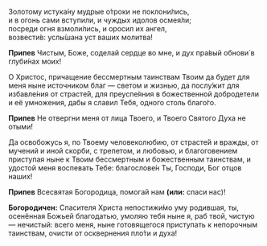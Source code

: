 Золотому истука́ну мудрые о́троки не поклони́лись,  
и в огонь сами вступили, и чуждых идолов осмея́ли;  
посреди огня взмоли́лись, и оросил их ангел,  
возвести́в: услы́шана уст ваших молитва!

**Припев** Чистым, Боже, соделай сердце во мне, и дух пра́вый обнови́ в глуби́нах моих!

О Христос, причащение бессмертным таинствам Твоим да будет для меня ныне источником благ — светом и жизнью, да послу́жит для избавле́ния от страсте́й, для преуспе́яния в божественной добродетели и её умножения, дабы я славил Тебя, одного столь благо́го.

**Припев** Не отвергни меня от лица Твоего, и Твоего Святого Духа не отыми́!

Да освобожусь я, по Твоему человеколюбию, от страсте́й и вражды, от мучений и иной скорби, с трепетом, и любовью, и благоговением приступая ныне к Твоим бессмертным и божественным таинствам, и удостой меня воспевать Тебе: благослове́н Ты, Господи, Бог отцов наших!

**Припев** Всесвятая Богородица, помогай нам **(или:** спаси нас<R>)</R>!

**Богородичен:** Спасителя Христа непостижи́мо уму родившая, ты, осенённая Божьей благодатью, умоляю тебя ныне я, раб твой, чистую — нечистый: всего меня, ныне готовящегося приступать к непорочным таинствам, очисти от осквернения пло́ти и духа!
